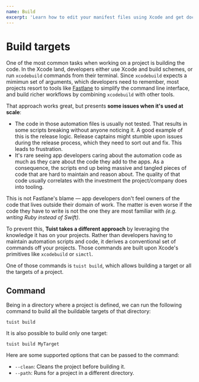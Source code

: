 ```yaml
---
name: Build
excerpt: 'Learn how to edit your manifest files using Xcode and get documentation, syntax highliting and auto-completion, and validation by Xcode.'
---
```


# Build targets

One of the most common tasks when working on a project is building the code.
In the Xcode land,
developers either use Xcode and build schemes,
or run `xcodebuild` commands from their terminal.
Since `xcodebuild` expects a mimimun set of arguments,
which developers need to remember,
most projects resort to tools like [Fastlane](https://fastlane.tools/) to simplify the command line interface,
and build richer workflows by combining `xcodebuild` with other tools.

That approach works great,
but presents **some issues when it's used at scale**:

- The code in those automation files is usually not tested. That results in some scripts breaking without anyone noticing it. A good example of this is the release logic. Release captains might stumble upon issues during the release process, which they need to sort out and fix. This leads to frustration.
- It's rare seeing app developers caring about the automation code as much as they care about the code they add to the apps. As a consequence, the scripts end up being massive and tangled pieces of code that are hard to maintain and reason about. The quality of that code usually correlates with the investment the project/company does into tooling.

This is not Fastlane's blame — app developers don't feel owners of the code that lives outside their domain of work.
The matter is even worse if the code they have to write is not the one they are most familiar with _(e.g. writing Ruby instead of Swift)_.

To prevent this, **Tuist takes a different approach** by leveraging the knowledge it has on your projects.
Rather than developers having to maintain automation scripts and code,
it derives a conventional set of commands off your projects.
Those commands are built upon Xcode's primitives like `xcodebuild` or `simctl`.

One of those commands is `tuist build`,
which allows building a target or all the targets of a project.

## Command

Being in a directory where a project is defined,
we can run the following command to build all the buildable targets of that directory:

```
tuist build
```

It is also possible to build only one target:

```
tuist build MyTarget
```

Here are some supported options that can be passed to the command:

- `--clean`: Cleans the project before building it.
- `--path`: Runs for a project in a different directory.

<Message
  warning
  title="Auto-generated schemes"
  description="The build command only works if the project configures Tuist to auto-generate the schemes. For example, if the project has a custom scheme 'MyScheme', `tuist build MyScheme` won't work. This is a thorough decision in the aim of providing a reliable experience."
/>
